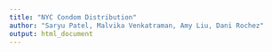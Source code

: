```yaml
---
title: "NYC Condom Distribution"
author: "Saryu Patel, Malvika Venkatraman, Amy Liu, Dani Rochez"
output: html_document
---
```


